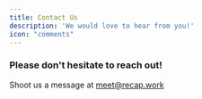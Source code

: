 ```yaml
---
title: Contact Us
description: 'We would love to hear from you!'
icon: "comments"
---
```


### Please don't hesitate to reach out!
Shoot us a message at [meet@recap.work](mailto:meet@recap.work)

